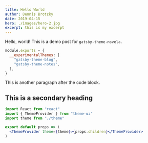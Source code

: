 ```yaml
---
title: Hello World
author: Dennis Brotzky
date: 2019-04-15
hero: ./images/hero-2.jpg
excerpt: this is my excerpt
---
```


Hello, world! This is a demo post for `gatsby-theme-novela`.

```js
module.exports = {
  __experimentalThemes: [
    "gatsby-theme-blog",
    "gatsby-theme-notes",
  ],
}
```

This is another paragraph after the code block.

## This is a secondary heading

```jsx
import React from "react"
import { ThemeProvider } from "theme-ui"
import theme from "./theme"

export default props => (
  <ThemeProvider theme={theme}>{props.children}</ThemeProvider>
)
```